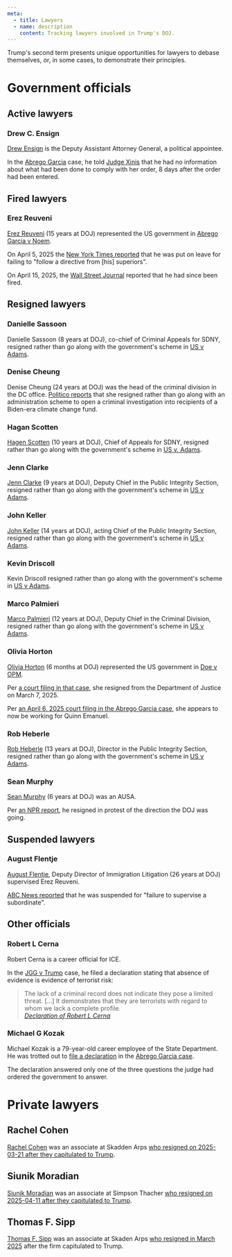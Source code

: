 ```yaml
---
meta:
  - title: Lawyers
  - name: description
    content: Tracking lawyers involved in Trump's DOJ.
---
```




<Frame>
Trump's second term presents unique opportunities for lawyers to debase themselves, or, in some cases, to demonstrate their principles.

# Government officials

## Active lawyers

### Drew C. Ensign

[Drew Ensign](https://www.linkedin.com/in/drew-ensign-43383b11/) is the Deputy Assistant Attorney General, a political appointee.

In the [Abrego Garcia](/cases/abrego-garcia) case, he told [Judge Xinis](https://bsky.app/profile/annabower.bsky.social/post/3lmkj3raobs2j) that he had no information about what had been done to comply with her order, 8 days after the order had been entered.

## Fired lawyers

### Erez Reuveni

[Erez Reuveni](https://www.linkedin.com/in/erez-reuveni-5b796b18/) (15 years at DOJ) represented the US government in [Abrego Garcia v Noem](https://www.courtlistener.com/docket/69777799/abrego-garcia-v-noem/?filed_after=&filed_before=&entry_gte=&entry_lte=&order_by=desc).

On April 5, 2025 the [New York Times reported](https://www.nytimes.com/live/2025/04/05/us/trump-news-tariffs) that he was put on leave for failing to "follow a directive from [his] superiors".

On April 15, 2025, the [Wall Street Journal](https://www.wsj.com/us-news/law/this-lawyer-defended-republicans-and-democrats-his-candor-cost-him-his-job-b3515a38) reported that he had since been fired.


## Resigned lawyers

### Danielle Sassoon

Danielle Sassoon (8 years at DOJ), co-chief of Criminal Appeals for SDNY, resigned rather than go along with the government's scheme in [US v Adams](/cases/adams).

### Denise Cheung

Denise Cheung (24 years at DOJ) was the head of the criminal division in the DC office. [Politico reports](https://www.politico.com/news/2025/02/18/denise-cheung-us-attorneys-office-washington-020363) that she resigned rather than go along with an administration scheme to open a criminal investigation into recipients of a Biden-era climate change fund.

### Hagan Scotten

[Hagen Scotten](https://www.linkedin.com/in/hagan-scotten-868352354/) (10 years at DOJ), Chief of Appeals for SDNY, resigned rather than go along with the government's scheme in [US v. Adams](/cases/adams).

### Jenn Clarke

[Jenn Clarke](https://www.linkedin.com/in/jennifer-clarke-299180352/) (9 years at DOJ), Deputy Chief in the Public Integrity Section, resigned rather than go along with the government's scheme in [US v Adams](/cases/adams).

### John Keller

[John Keller](https://www.linkedin.com/in/john-keller-41b424319/) (14 years at DOJ), acting Chief of the Public Integrity Section, resigned rather than go along with the government's scheme in [US v Adams](/cases/adams).

### Kevin Driscoll

Kevin Driscoll resigned rather than go along with the government's scheme in [US v Adams](/cases/adams).

### Marco Palmieri

[Marco Palmieri](https://www.linkedin.com/in/marco-a-palmieri-91b7ba335/) (12 years at DOJ), Deputy Chief in the Criminal Division, resigned rather than go along with the government's scheme in [US v Adams](/cases/adams).

### Olivia Horton

[Olivia Horton](https://www.linkedin.com/in/olivia-horton-a4b858141/) (6 months at DOJ) represented the US government in [Doe v OPM](https://www.courtlistener.com/docket/69582338/doe-v-office-of-personnel-management/).

Per [a court filing in that case](https://storage.courtlistener.com/recap/gov.uscourts.dcd.276820/gov.uscourts.dcd.276820.34.0.pdf), she resigned from the Department of Justice on March 7, 2025.

Per [an April 6, 2025 court filing in the Abrego Garcia case](https://storage.courtlistener.com/recap/gov.uscourts.ca4.178258/gov.uscourts.ca4.178258.8.1.pdf), she appears to now be working for Quinn Emanuel.

### Rob Heberle

[Rob Heberle](https://www.linkedin.com/in/robert-heberle-75b5bb82/) (13 years at DOJ), Director in the Public Integrity Section, resigned rather than go along with the government's scheme in [US v Adams](/cases/adams).


### Sean Murphy

[Sean Murphy](https://www.linkedin.com/in/seanmurphyjd/) (6 years at DOJ) was an AUSA.

Per [an NPR report](https://www.npr.org/2025/03/20/nx-s1-5330879/trump-justice-doj-prosecutor-resignation-jan-6), he resigned in protest of the direction the DOJ was going.

## Suspended lawyers

### August Flentje

[August Flentje](https://www.linkedin.com/in/august-flentje-59418ba7/), Deputy Director of Immigration Litigation (26 years at DOJ) supervised Erez Reuveni.

[ABC News reported](https://abcnews.go.com/Politics/doj-places-attorney-leave-after-struggling-maryland-migrant/story?id=120526466) that he was suspended for "failure to supervise a subordinate".

## Other officials

### Robert L Cerna

Robert Cerna is a career official for ICE.

In the [JGG v Trump](/cases/jgg-v-trump) case, he filed a declaration stating that absence of evidence is evidence of terrorist risk:

<blockquote>
<div>
The lack of a criminal record does not indicate they pose a limited threat. [...] It demonstrates that they are terrorists with regard to whom we lack a complete profile.
</div>
<cite><a href="https://storage.courtlistener.com/recap/gov.uscourts.dcd.278436/gov.uscourts.dcd.278436.26.1_7.pdf">Declaration of Robert L Cerna</a></cite>
</blockquote>

### Michael G Kozak

Michael Kozak is a 79-year-old career employee of the State Department. He was trotted out to [file a declaration](https://storage.courtlistener.com/recap/gov.uscourts.mdd.578815/gov.uscourts.mdd.578815.63.0_1.pdf) in the [Abrego Garcia case](/cases/abrego-garcia).

The declaration answered only one of the three questions the judge had ordered the government to answer.

# Private lawyers

## Rachel Cohen

[Rachel Cohen](https://www.linkedin.com/in/rachelxcohen/) was an associate at Skadden Arps [who resigned on 2025-03-21 after they capitulated to Trump](https://www.linkedin.com/posts/rachelxcohen_i-just-put-in-conditional-notice-at-skadden-activity-7308686339435044864-gmb9/).

## Siunik Moradian

[Siunik Moradian](https://www.linkedin.com/in/siunik-moradian-62685b149/) was an associate at Simpson Thacher [who resigned on 2025-04-11 after they capitulated to Trump](https://www.linkedin.com/feed/update/urn:li:activity:7316528125016715265/).

## Thomas F. Sipp

[Thomas F. Sipp](https://www.linkedin.com/in/thomas-sipp-0b3687138/) was an associate at Skaden Arps [who resigned in March 2025](https://bsky.app/profile/annabower.bsky.social/post/3llrazk2ol222) after the firm capitulated to Trump.

</Frame>
